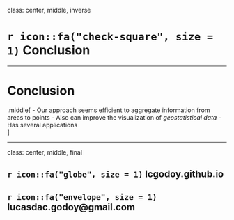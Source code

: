 class: center, middle, inverse

# `r icon::fa("check-square", size = 1)` Conclusion

---

# Conclusion

.middle[
- Our approach seems efficient to aggregate information from areas to points
- Also can improve the visualization of _geostatistical data_
- Has several applications  
]

---

class: center, middle, final

## `r icon::fa("globe", size = 1)` lcgodoy.github.io

## `r icon::fa("envelope", size = 1)` lucasdac.godoy@gmail.com

